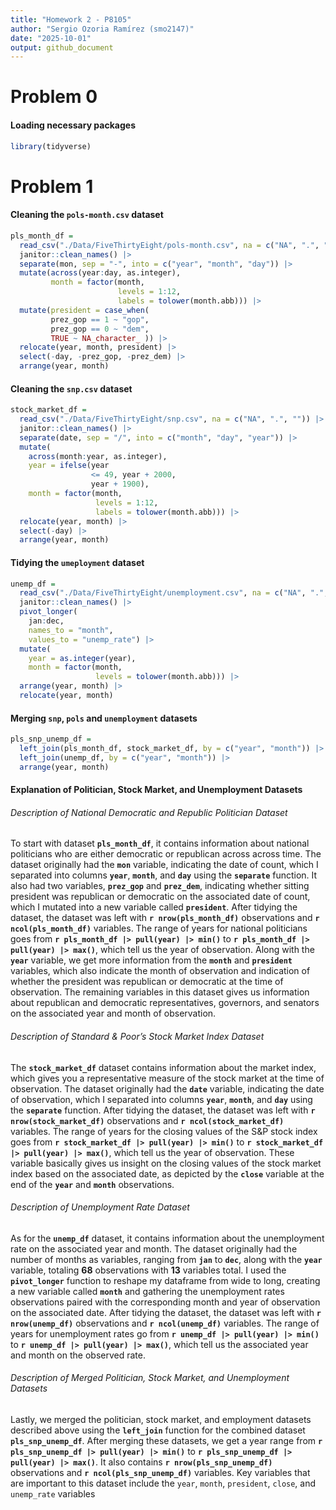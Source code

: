 ```yaml
---
title: "Homework 2 - P8105"
author: "Sergio Ozoria Ramírez (smo2147)"
date: "2025-10-01"
output: github_document
---
```


# Problem 0

#### Loading necessary packages

```r
library(tidyverse)
```

# Problem 1

#### Cleaning the `pols-month.csv` dataset 

```r
pls_month_df =
  read_csv("./Data/FiveThirtyEight/pols-month.csv", na = c("NA", ".", "")) |> 
  janitor::clean_names() |> 
  separate(mon, sep = "-", into = c("year", "month", "day")) |>
  mutate(across(year:day, as.integer),
         month = factor(month,
                        levels = 1:12,
                        labels = tolower(month.abb))) |> 
  mutate(president = case_when(
         prez_gop == 1 ~ "gop",
         prez_gop == 0 ~ "dem",
         TRUE ~ NA_character_ )) |> 
  relocate(year, month, president) |> 
  select(-day, -prez_gop, -prez_dem) |> 
  arrange(year, month)
```

#### Cleaning the `snp.csv` dataset 

```r
stock_market_df =
  read_csv("./Data/FiveThirtyEight/snp.csv", na = c("NA", ".", "")) |> 
  janitor::clean_names() |> 
  separate(date, sep = "/", into = c("month", "day", "year")) |> 
  mutate(
    across(month:year, as.integer),
    year = ifelse(year 
                  <= 49, year + 2000, 
                  year + 1900),
    month = factor(month, 
                   levels = 1:12, 
                   labels = tolower(month.abb))) |> 
  relocate(year, month) |> 
  select(-day) |> 
  arrange(year, month)
```

#### Tidying the `umeployment` dataset

```r
unemp_df =
  read_csv("./Data/FiveThirtyEight/unemployment.csv", na = c("NA", ".", "")) |> 
  janitor::clean_names() |> 
  pivot_longer(
    jan:dec,
    names_to = "month",
    values_to = "unemp_rate") |> 
  mutate(
    year = as.integer(year),
    month = factor(month,
                   levels = tolower(month.abb))) |> 
  arrange(year, month) |> 
  relocate(year, month)
```

#### Merging `snp`, `pols` and `unemployment` datasets

```r
pls_snp_unemp_df =
  left_join(pls_month_df, stock_market_df, by = c("year", "month")) |>
  left_join(unemp_df, by = c("year", "month")) |> 
  arrange(year, month)
```

#### Explanation of Politician, Stock Market, and Unemployment Datasets

###### Description of National Democratic and Republic Politician Dataset

To start with dataset **`pls_month_df`**, it contains information about national politicians who are either democratic or republican across across time. The dataset originally had the **`mon`** variable, indicating the date of count, which I separated into columns **`year`**, **`month`**, and **`day`** using the **`separate`** function. It also had two variables, **`prez_gop`** and **`prez_dem`**, indicating whether sitting president was republican or democratic on the associated date of count, which I mutated into a new variable called **`president`**. After tidying the dataset, the dataset was left with **`r nrow(pls_month_df)`** observations and **`r ncol(pls_month_df)`** variables. The range of years for national politicians goes from **`r pls_month_df |> pull(year) |> min()`** to **`r pls_month_df |> pull(year) |> max()`**, which tell us the year of observation. Along with the **`year`** variable, we get more information from the **`month`** and **`president`** variables, which also indicate the month of observation and indication of whether the president was republican or democratic at the time of observation. The remaining variables in this dataset gives us information about republican and democratic representatives, governors, and senators on the associated year and month of observation. 

###### Description of Standard & Poor’s Stock Market Index Dataset

The **`stock_market_df`** dataset contains information about the market index, which gives you a representative measure of the stock market at the time of observation. The dataset originally had the **`date`** variable, indicating the date of observation, which I separated into columns **`year`**, **`month`**, and **`day`** using the **`separate`** function. After tidying the dataset, the dataset was left with **`r nrow(stock_market_df)`** observations and **`r ncol(stock_market_df)`** variables.  The range of years for the closing values of the S&P stock index goes from **`r stock_market_df |> pull(year) |> min()`** to **`r stock_market_df |> pull(year) |> max()`**, which tell us the year of observation. These variable basically gives us insight on the closing values of the stock market index based on the associated date, as depicted by the **`close`** variable at the end of the **`year`** and **`month`** observations. 

###### Description of Unemployment Rate Dataset

As for the **`unemp_df`** dataset, it contains information about the unemployment rate on the associated year and month. The dataset originally had the number of months as variables, ranging from **`jan`** to **`dec`**, along with the **`year`** variable, totaling **68** observations with **13** variables total. I used the **`pivot_longer`** function to reshape my dataframe from wide to long, creating a new variable called **`month`** and gathering the unemployment rates observations paired with the corresponding month and year of observation on the associated date. After tidying the dataset, the dataset was left with **`r nrow(unemp_df)`** observations and **`r ncol(unemp_df)`** variables.  The range of years for unemployment rates go from **`r unemp_df |> pull(year) |> min()`** to **`r unemp_df |> pull(year) |> max()`**, which tell us the associated year and month on the observed rate.

###### Description of Merged Politician, Stock Market, and Unemployment Datasets

Lastly, we merged the politician, stock market, and employment datasets described above using the **`left_join`** function for the combined dataset **`pls_snp_unemp_df`**. After merging these datasets, we get a year range from  **`r pls_snp_unemp_df |> pull(year) |> min()`** to **`r pls_snp_unemp_df |> pull(year) |> max()`**. It also contains **`r nrow(pls_snp_unemp_df)`**  observations and **`r ncol(pls_snp_unemp_df)`** variables. Key variables that are important to this dataset include the `year`, `month`, `president`, `close`, and `unemp_rate` variables
